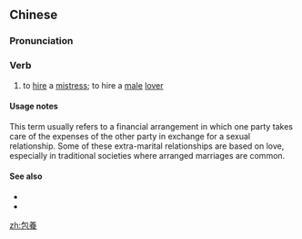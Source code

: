 {{also|包养}}
==Chinese==
{{zh-forms|s=包养|to hire; to charter|to take care of}}
{{wikipedia|lang=zh}}

===Pronunciation===
{{zh-pron
|m=bāoyǎng
|c=baau1 joeng5
|cat=v
}}

===Verb===
{{zh-verb}}

# {{lb|zh|of a man}} to [[hire]] a [[mistress]]; {{lb|zh|of a woman}} to hire a [[male]] [[lover]]

====Usage notes====
This term usually refers to a financial arrangement in which one party takes care of the expenses of the other party in exchange for a sexual relationship. Some of these extra-marital relationships are based on love, especially in traditional societies where arranged marriages are common.

====See also====
* {{zh-l|包二奶}}
* {{zh-l|包二公}}

[[zh:包養]]